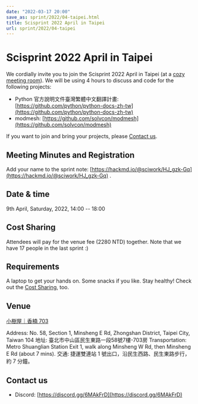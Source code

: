 ```yaml
---
date: "2022-03-17 20:00"
save_as: sprint/2022/04-taipei.html
title: Scisprint 2022 April in Taipei
url: sprint/2022/04-taipei
---
```


# Scisprint 2022 April in Taipei

We cordially invite you to join the Scisprint 2022 April in Taipei (at a
[cozy meeting room](#venue)). We will be using 4 hours to discuss and
code for the following projects:

- Python 官方說明文件臺灣繁體中文翻譯計畫:
  [https://github.com/python/python-docs-zh-tw](https://github.com/python/python-docs-zh-tw)
- modmesh: [https://github.com/solvcon/modmesh](https://github.com/solvcon/modmesh)

If you want to join and bring your projects, please [Contact
us](#contact-us).

## Meeting Minutes and Registration

Add your name to the sprint note: [https://hackmd.io/@sciwork/HJ_gzk-Gq](https://hackmd.io/@sciwork/HJ_gzk-Gq)
.

## Date & time

9th April, Saturday, 2022, 14:00 \-- 18:00

## Cost Sharing

Attendees will pay for the venue fee (2280 NTD) together.
Note that we have 17 people in the last sprint :)

## Requirements

A laptop to get your hands on. Some snacks if you like. Stay healthy!
Check out the [Cost Sharing](#cost-sharing), too.

## Venue

[小樹屋｜香楠 703](https://thehapp.com/space/336)

Address: No. 58, Section 1, Minsheng E Rd, Zhongshan District, Taipei
City, Taiwan 104
地址: 臺北市中山區民生東路一段58號7樓-703房
Transportation: Metro Shuanglian Station Exit 1, walk along Minsheng W
Rd, then Minsheng E Rd (about 7 mins).
交通: 捷運雙連站 1 號出口，沿民生西路、民生東路步行，約 7 分鐘。

<Map src="https://www.google.com/maps/embed?pb=!1m18!1m12!1m3!1d3614.2960178677076!2d121.52301771423888!3d25.057954143486416!2m3!1f0!2f0!3f0!3m2!1i1024!2i768!4f13.1!3m3!1m2!1s0x3442a942b7090735%3A0xd95a07821ff1e15!2s703%2C%20No.%2058%2C%20Section%201%2C%20Minsheng%20E%20Rd%2C%20Zhongshan%20District%2C%20Taipei%20City%2C%20104!5e0!3m2!1sen!2stw!4v1647532517712!5m2!1sen!2stw" />

## Contact us

- Discord: [https://discord.gg/6MAkFrD](https://discord.gg/6MAkFrD)
